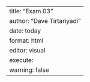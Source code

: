 ---
title: "Exam 03"
author: "Dave Tirtariyadi"
date: today
format: html
editor: visual
execute:
  warning: false
---
